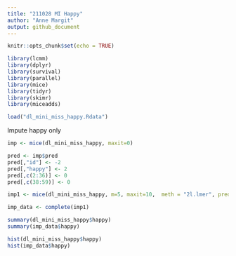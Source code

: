 ```yaml
---
title: "211028 MI Happy"
author: "Anne Margit"
output: github_document
---
```


```r
knitr::opts_chunk$set(echo = TRUE)
```

```r
library(lcmm)
library(dplyr)
library(survival)
library(parallel)
library(mice)
library(tidyr)
library(skimr)
library(miceadds)
```


```r
load("dl_mini_miss_happy.Rdata")
```

Impute happy only 
```r
imp <- mice(dl_mini_miss_happy, maxit=0)

pred <- imp$pred
pred[,"id"] <- -2
pred[,"happy"] <- 2
pred[,c(2:36)] <- 0
pred[,c(38:59)] <- 0

imp1 <- mice(dl_mini_miss_happy, m=5, maxit=10,  meth = "2l.lmer", pred = pred, print = FALSE)

imp_data <- complete(imp1)

summary(dl_mini_miss_happy$happy)
summary(imp_data$happy)

hist(dl_mini_miss_happy$happy)
hist(imp_data$happy)

```
